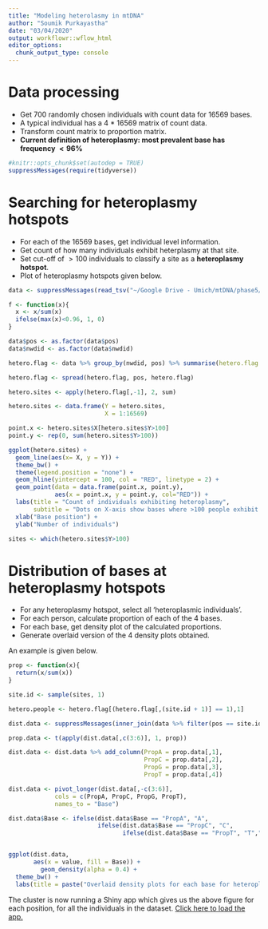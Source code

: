 ```yaml
---
title: "Modeling heterolasmy in mtDNA"
author: "Soumik Purkayastha"
date: "03/04/2020"
output: workflowr::wflow_html
editor_options:
  chunk_output_type: console
---
```


# Data processing

* Get 700 randomly chosen individuals with count data for 16569 bases. 
* A typical individual has a 4 * 16569 matrix of count data. 
* Transform count matrix to proportion matrix. 
* **Current definition of heteroplasmy: most prevalent base has frequency $<96\%$**

```r
#knitr::opts_chunk$set(autodep = TRUE)
suppressMessages(require(tidyverse))

```

# Searching for heteroplasmy hotspots

* For each of the 16569 bases, get individual level information.
* Get count of how many individuals exhibit heterplasmy at that site. 
* Set cut-off of $>100$ individuals to classify a site as a **heteroplasmy hotspot**. 
* Plot of heteroplasmy hotspots given below. 



```r
data <- suppressMessages(read_tsv("~/Google Drive - Umich/mtDNA/phase5/other/heteroplasmy/sample.txt"))

f <- function(x){
  x <- x/sum(x)
  ifelse(max(x)<0.96, 1, 0)
}

data$pos <- as.factor(data$pos)
data$nwdid <- as.factor(data$nwdid)

hetero.flag <- data %>% group_by(nwdid, pos) %>% summarise(hetero.flag = f(c(NumA, NumC, NumG, NumT)))

hetero.flag <- spread(hetero.flag, pos, hetero.flag)

hetero.sites <- apply(hetero.flag[,-1], 2, sum)

hetero.sites <- data.frame(Y = hetero.sites, 
                           X = 1:16569)

point.x <- hetero.sites$X[hetero.sites$Y>100]
point.y <- rep(0, sum(hetero.sites$Y>100))

ggplot(hetero.sites) + 
  geom_line(aes(x= X, y = Y)) + 
  theme_bw() +
  theme(legend.position = "none") + 
  geom_hline(yintercept = 100, col = "RED", linetype = 2) + 
  geom_point(data = data.frame(point.x, point.y), 
             aes(x = point.x, y = point.y, col="RED")) + 
  labs(title = "Count of individuals exhibiting heteroplasmy", 
       subtitle = "Dots on X-axis show bases where >100 people exhibit heteroplasmy") + 
  xlab("Base position") + 
  ylab("Number of individuals")

sites <- which(hetero.sites$Y>100)
```

# Distribution of bases at heteroplasmy hotspots

* For any heteroplasmy hotspot, select all 'heteroplasmic individuals'. 
* For each person, calculate proportion of each of the 4 bases. 
* For each base, get density plot of the calculated proportions. 
* Generate overlaid version of the 4 density plots obtained.

An example is given below. 

```r
prop <- function(x){
  return(x/sum(x))
}

site.id <- sample(sites, 1)

hetero.people <- hetero.flag[(hetero.flag[,(site.id + 1)] == 1),1]

dist.data <- suppressMessages(inner_join(data %>% filter(pos == site.id), hetero.people))

prop.data <- t(apply(dist.data[,c(3:6)], 1, prop))

dist.data <- dist.data %>% add_column(PropA = prop.data[,1], 
                                      PropC = prop.data[,2],
                                      PropG = prop.data[,3],
                                      PropT = prop.data[,4])

dist.data <- pivot_longer(dist.data[,-c(3:6)], 
             cols = c(PropA, PropC, PropG, PropT), 
             names_to = "Base")

dist.data$Base <- ifelse(dist.data$Base == "PropA", "A", 
                         ifelse(dist.data$Base == "PropC", "C",
                                ifelse(dist.data$Base == "PropT", "T","G")))


ggplot(dist.data, 
       aes(x = value, fill = Base)) + 
         geom_density(alpha = 0.4) + 
  theme_bw() + 
  labs(title = paste("Overlaid density plots for each base for heteroplasmy hotspot", site.id))
```

The cluster is now running a Shiny app which gives us the above figure for each position, for all the individuals in the dataset. [Click here to load the app.](http://shiny.sph.umich.edu/soumikp)





